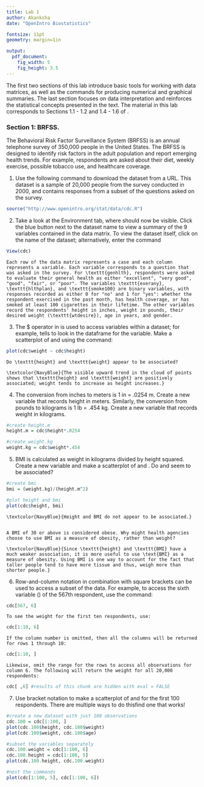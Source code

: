 ---
title: Lab 1 
author: Akanksha
date: "OpenIntro Biostatistics"

fontsize: 11pt
geometry: margin=1in

output:
  pdf_document:
    fig_width: 5
    fig_height: 3.5
---

\begin{small}
	
	\textbf{Topics}
	\begin{itemize}
	  \item Dataset manipulation in \textsf{R}
	  \item Numerical summaries: mean, SD, median, IQR
	  \item Graphical summaries: boxplots, histograms, scatterplots
	\end{itemize}
	
\end{small}

The first two sections of this lab introduce basic tools for working with data matrices, as well as the commands for producing numerical and graphical summaries. The last section focuses on data interpretation and reinforces the statistical concepts presented in the text. The material in this lab corresponds to Sections 1.1 - 1.2 and 1.4 - 1.6 of \textit{OpenIntro Biostatistics}.

<!---
This is an R Markdown comment block. Text within the "arrows" will not appear in the knitted PDF. Additional notes that do not appear in the lab handout are included in the template as hidden comments; typically, these notes deal with details of R Markdown syntax or R code.
--->

<!---
As you work through the lab, remember that it is not necessary to knit the entire document to view the output of a code chunk--refer to Step 8 of the "Intro to Rmd" lab.
--->


### Section 1: BRFSS. 

The Behavioral Risk Factor Surveillance System (BRFSS) is an annual telephone survey of 350,000 people in the United States. The BRFSS is designed to identify risk factors in the adult population and report emerging health trends. For example, respondents are asked about their diet, weekly exercise, possible tobacco use, and healthcare coverage. 

1. Use the following command to download the dataset \texttt{cdc} from a URL. This dataset is a sample of 20,000 people from the survey conducted in 2000, and contains responses from a subset of the questions asked on the survey.

```{r}
source("http://www.openintro.org/stat/data/cdc.R")
```



2. Take a look at the Environment tab, where \texttt{cdc} should now be visible. Click the blue button next to the dataset name to view a summary of the 9 variables contained in the data matrix. To view the dataset itself, click on the name of the dataset; alternatively, enter the command

```{r, eval = FALSE}
View(cdc)
```


    Each row of the data matrix represents a case and each column represents a variable. Each variable corresponds to a question that was asked in the survey. For \texttt{genhlth}, respondents were asked to evaluate their general health as either "excellent", "very good", "good", "fair", or "poor". The variables \texttt{exerany}, \texttt{hlthplan}, and \texttt{smoke100} are binary variables, with responses recorded as either 0 for "no" and 1 for "yes": whether the respondent exercised in the past month, has health coverage, or has smoked at least 100 cigarettes in their lifetime. The other variables record the respondents' height in inches, weight in pounds, their desired weight (\texttt{wtdesire}), age in years, and gender.

3. The \$ operator in \textsf{R} is used to access variables within a dataset; for example, \texttt{cdc\$height} tells \textsf{R} to look in the \texttt{cdc} dataframe for the \texttt{height} variable. Make a scatterplot of \texttt{height} and \texttt{weight} using the \texttt{plot( )} command:


```{r, fig.width = 7, fig.height = 5}
plot(cdc$weight ~ cdc$height)
```

    Do \texttt{height} and \texttt{weight} appear to be associated?

    \textcolor{NavyBlue}{The visible upward trend in the cloud of points shows that \texttt{height} and \texttt{weight} are positively associated; weight tends to increase as height increases.}




4. The conversion from inches to meters is 1 in = .0254 m. Create a new variable \texttt{height.m} that records height in meters. Similarly, the conversion from pounds to kilograms is 1 lb = .454 kg. Create a new variable \texttt{weight.kg} that records weight in kilograms.

```{r}
#create height.m
height.m = cdc$height*.0254

#create weight.kg
weight.kg = cdc$weight*.454
```


5. BMI is calculated as weight in kilograms divided by height squared. Create a new variable \texttt{bmi} and make a scatterplot of \texttt{height} and \texttt{BMI}. Do \texttt{height} and \texttt{BMI} seem to be associated?


```{r, fig.width = 7, fig.height = 5}
#create bmi
bmi = (weight.kg)/(height.m^2)

#plot height and bmi
plot(cdc$height, bmi)
```

    \textcolor{NavyBlue}{Height and BMI do not appear to be associated.}

	
    A BMI of 30 or above is considered obese. Why might health agencies choose to use BMI as a measure of obesity, rather than weight?

    \textcolor{NavyBlue}{Since \texttt{height} and \texttt{BMI} have a much weaker association, it is more useful to use \text{BMI} as a measure of obesity. Using BMI is one way to account for the fact that taller people tend to have more tissue and thus, weigh more than shorter people.}



6. Row-and-column notation in combination with square brackets can be used to access a subset of the data. For example, to access the sixth variable (\texttt{weight}) of the 567th respondent, use the command:

```{r}
cdc[567, 6]
```

    To see the weight for the first ten respondents, use:

```{r}
cdc[1:10, 6]
```

    If the column number is omitted, then all the columns will be returned for rows 1 through 10: 
	
```{r}
cdc[1:10, ]
```

    Likewise, omit the range for the rows to access all observations for column 6. The following will return the weight for all 20,000 respondents:

```{r, eval = FALSE}
cdc[ ,6] #results of this chunk are hidden with eval = FALSE
```

7. Use bracket notation to make a scatterplot of \texttt{height} and \texttt{weight} for the first 100 respondents. There are multiple ways to do this\textemdash find one that works!

```{r, fig.height = 4}
#create a new dataset with just 100 observations
cdc.100 = cdc[1:100, ]
plot(cdc.100$height, cdc.100$weight)
plot(cdc.100$weight, cdc.100$age)

#subset the variables separately
cdc.100.weight = cdc[1:100, 6]
cdc.100.height = cdc[1:100, 5]
plot(cdc.100.height, cdc.100.weight)

#nest the commands
plot(cdc[1:100, 5], cdc[1:100, 6])
```
